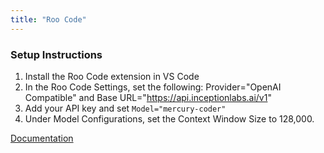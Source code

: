 ```yaml
---
title: "Roo Code"
---
```


### **Setup Instructions**

1. Install the Roo Code extension in VS Code
2. In the Roo Code Settings, set the following: Provider="OpenAI Compatible" and Base URL="https://api.inceptionlabs.ai/v1"
3. Add your API key and set `Model="mercury-coder"`
4. Under Model Configurations, set the Context Window Size to 128,000.

[Documentation](https://docs.roocode.com/)